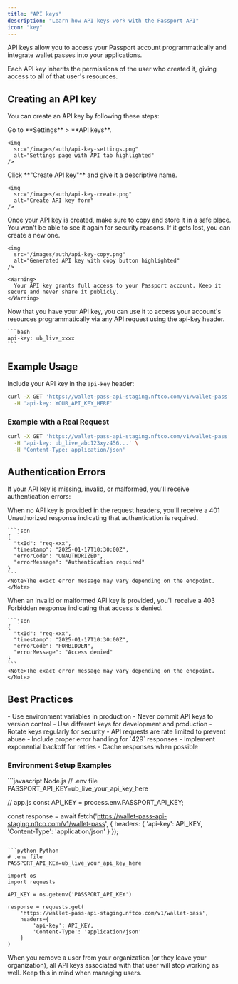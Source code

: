 ```yaml
---
title: "API keys"
description: "Learn how API keys work with the Passport API"
icon: "key"
---
```


API keys allow you to access your Passport account programmatically and integrate wallet passes into your applications.

Each API key inherits the permissions of the user who created it, giving access to all of that user's resources.

## Creating an API key

You can create an API key by following these steps:

<Steps>
  <Step title="Go to settings">
    Go to **Settings** > **API keys**.

    <img
      src="/images/auth/api-key-settings.png"
      alt="Settings page with API tab highlighted"
    />
  </Step>
  
  <Step title="Create an API key">
    Click **"Create API key"** and give it a descriptive name.

    <img
      src="/images/auth/api-key-create.png"
      alt="Create API key form"
    />
  </Step>
  
  <Step title="Store your API key">
    Once your API key is created, make sure to copy and store it in a safe place. You won't be able to see it again for security reasons. If it gets lost, you can create a new one.

    <img
      src="/images/auth/api-key-copy.png"
      alt="Generated API key with copy button highlighted"
    />

    <Warning>
      Your API key grants full access to your Passport account. Keep it secure and never share it publicly.
    </Warning>
  </Step>
  
  <Step title="Use your API key">
    Now that you have your API key, you can use it to access your account's resources programmatically via any API request using the api-key header.

    ```bash
    api-key: ub_live_xxxx
    ```
  </Step>
</Steps>

## Example Usage

Include your API key in the `api-key` header:

```bash
curl -X GET 'https://wallet-pass-api-staging.nftco.com/v1/wallet-pass' \
  -H 'api-key: YOUR_API_KEY_HERE'
```

### Example with a Real Request

```bash
curl -X GET 'https://wallet-pass-api-staging.nftco.com/v1/wallet-pass' \
  -H 'api-key: ub_live_abc123xyz456...' \
  -H 'Content-Type: application/json'
```

## Authentication Errors

If your API key is missing, invalid, or malformed, you'll receive authentication errors:

<AccordionGroup>
  <Accordion title="Missing API Key (401 Unauthorized)">
    When no API key is provided in the request headers, you'll receive a 401 Unauthorized response indicating that authentication is required.
    
    ```json
    {
      "txId": "req-xxx",
      "timestamp": "2025-01-17T10:30:00Z",
      "errorCode": "UNAUTHORIZED", 
      "errorMessage": "Authentication required"
    }
    ```
    <Note>The exact error message may vary depending on the endpoint.</Note>
  </Accordion>

  <Accordion title="Invalid API Key (403 Forbidden)">
    When an invalid or malformed API key is provided, you'll receive a 403 Forbidden response indicating that access is denied.
    
    ```json
    {
      "txId": "req-xxx",
      "timestamp": "2025-01-17T10:30:00Z",
      "errorCode": "FORBIDDEN",
      "errorMessage": "Access denied"
    }
    ```
    <Note>The exact error message may vary depending on the endpoint.</Note>
  </Accordion>
</AccordionGroup>

## Best Practices

<CardGroup cols={2}>
  <Card title="Secure Storage" icon="lock">
    - Use environment variables in production
    - Never commit API keys to version control
    - Use different keys for development and production
    - Rotate keys regularly for security
  </Card>
  
  <Card title="Rate Limiting" icon="gauge">
    - API requests are rate limited to prevent abuse
    - Include proper error handling for `429` responses
    - Implement exponential backoff for retries
    - Cache responses when possible
  </Card>
</CardGroup>

### Environment Setup Examples

<CodeGroup>
```javascript Node.js
// .env file
PASSPORT_API_KEY=ub_live_your_api_key_here

// app.js
const API_KEY = process.env.PASSPORT_API_KEY;

const response = await fetch('https://wallet-pass-api-staging.nftco.com/v1/wallet-pass', {
  headers: {
    'api-key': API_KEY,
    'Content-Type': 'application/json'
  }
});
```

```python Python
# .env file  
PASSPORT_API_KEY=ub_live_your_api_key_here

import os
import requests

API_KEY = os.getenv('PASSPORT_API_KEY')

response = requests.get(
    'https://wallet-pass-api-staging.nftco.com/v1/wallet-pass',
    headers={
        'api-key': API_KEY,
        'Content-Type': 'application/json'
    }
)
```
</CodeGroup>

<Note>
When you remove a user from your organization (or they leave your organization), all API keys associated with that user will stop working as well. Keep this in mind when managing users.
</Note> 
